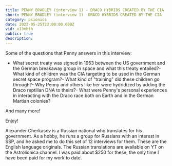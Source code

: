 ```yaml
---
title: PENNY BRADLEY (interview 1) - DRACO HYBRIDS CREATED BY THE CIA
short: PENNY BRADLEY (interview 1)  DRACO HYBRIDS CREATED BY THE CIA
category: psionics
date: 2022-05-25T22:00:00.000Z
vid: v13mbth
public: true
description:
---
```

Some of the questions that Penny answers in this interview:

- What secret treaty was signed in 1953 between the US government and the German breakaway group in space and what this treaty entailed?- What kind of children was the CIA targeting to be used in the German secret space program?- What kind of "training" did these children go through?- Why Penny and others like her were hydridized by adding the Draco reptilian DNA to theirs?- What were Penny's personal experiences in interacting with the Draco race both on Earth and in the German Martian colonies?

And many more!

Enjoy!

Alexander Cherkasov is a Russian national who translates for his government. As a hobby, he runs a group for Russians with an interest in SSP, and he asked me to do this set of 12 interviews for them. These are the English language originals. The Russian translations are available on YT on the Astrolionica channel. I was paid about $250 for these, the only time I have been paid for my work to date.
